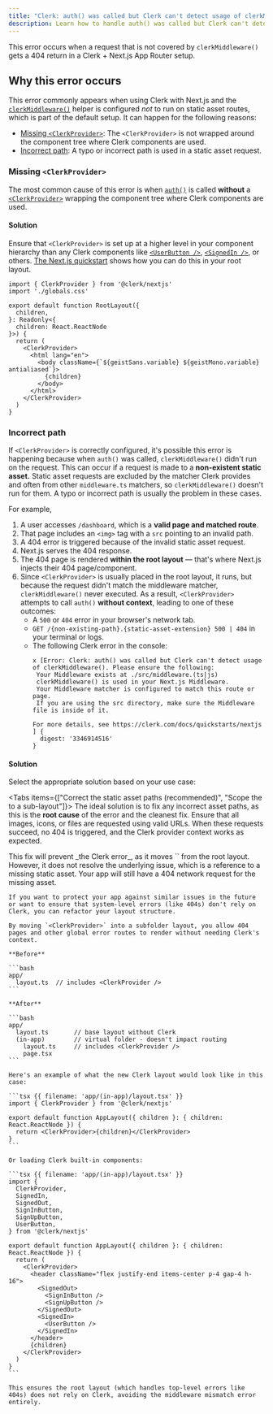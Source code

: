 ```yaml
---
title: "Clerk: auth() was called but Clerk can't detect usage of clerkMiddleware()"
description: Learn how to handle auth() was called but Clerk can't detect usage of clerkMiddleware() when getting 404 errors in Next.js.
---
```


This error occurs when a request that is not covered by `clerkMiddleware()` gets a 404 return in a Clerk + Next.js App Router setup.

## Why this error occurs

This error commonly appears when using Clerk with Next.js and the [`clerkMiddleware()`](/docs/references/nextjs/clerk-middleware) helper is configured _not_ to run on static asset routes, which is part of the default setup. It can happen for the following reasons:

- [Missing `<ClerkProvider>`](#missing-clerk-provider): The `<ClerkProvider>` is not wrapped around the component tree where Clerk components are used.
- [Incorrect path](#incorrect-path): A typo or incorrect path is used in a static asset request.

### Missing `<ClerkProvider>`

The most common cause of this error is when [`auth()`](/docs/references/nextjs/auth) is called **without** a [`<ClerkProvider>`](/docs/reference/components/clerk-provider) wrapping the component tree where Clerk components are used.

<Include src="_partials/clerk-provider/explanation" />

#### Solution

Ensure that `<ClerkProvider>` is set up at a higher level in your component hierarchy than any Clerk components like [`<UserButton />`](https://clerk.com/docs/components/user/user-button), [`<SignedIn />`](https://clerk.com/docs/components/control/signed-in), or others. [The Next.js quickstart](https://clerk.com/docs/quickstarts/nextjs) shows how you can do this in your root layout.

```tsx {{ filename: 'app/layout.tsx' }}
import { ClerkProvider } from '@clerk/nextjs'
import './globals.css'

export default function RootLayout({
  children,
}: Readonly<{
  children: React.ReactNode
}>) {
  return (
    <ClerkProvider>
      <html lang="en">
        <body className={`${geistSans.variable} ${geistMono.variable} antialiased`}>
          {children}
        </body>
      </html>
    </ClerkProvider>
  )
}
```

### Incorrect path

If `<ClerkProvider>` is correctly configured, it's possible this error is happening because when `auth()` was called, `clerkMiddleware()` didn't run on the request. This can occur if a request is made to a **non-existent static asset.** Static asset requests are excluded by the matcher Clerk provides and often from other `middleware.ts` matchers, so `clerkMiddleware()` doesn't run for them. A typo or incorrect path is usually the problem in these cases.

For example,

1. A user accesses `/dashboard`, which is a **valid page and matched route**.
1. That page includes an `<img>` tag with a `src` pointing to an invalid path.
1. A 404 error is triggered because of the invalid static asset request.
1. Next.js serves the 404 response.
1. The 404 page is rendered **within the root layout** — that's where Next.js injects their 404 page/component.
1. Since `<ClerkProvider>` is usually placed in the root layout, it runs, but because the request didn't match the middleware matcher, `clerkMiddleware()` never executed. As a result, `<ClerkProvider>` attempts to call `auth()` **without context**, leading to one of these outcomes:
   - A `500` or `404` error in your browser's network tab.
   - `GET /{non-existing-path}.{static-asset-extension} 500 | 404` in your terminal or logs.
   - The following Clerk error in the console:
     ```text
     x [Error: Clerk: auth() was called but Clerk can't detect usage of clerkMiddleware(). Please ensure the following:
      Your Middleware exists at ./src/middleware.(ts|js)
      clerkMiddleware() is used in your Next.js Middleware.
      Your Middleware matcher is configured to match this route or page.
      If you are using the src directory, make sure the Middleware file is inside of it.

     For more details, see https://clerk.com/docs/quickstarts/nextjs
     ] {
       digest: '3346914516'
     }
     ```

#### Solution

Select the appropriate solution based on your use case:

<Tabs items={["Correct the static asset paths (recommended)", "Scope the <ClerkProvider> to a sub-layout"]}>
  <Tab>
    The ideal solution is to fix any incorrect asset paths, as this is the **root cause** of the error and the cleanest fix. Ensure that all images, icons, or files are requested using valid URLs. When these requests succeed, no 404 is triggered, and the Clerk provider context works as expected.
  </Tab>

  <Tab>
    This fix will prevent _the Clerk error_, as it moves `<ClerkProvider>` from the root layout. However, it does not resolve the underlying issue, which is a reference to a missing static asset. Your app will still have a 404 network request for the missing asset.

    If you want to protect your app against similar issues in the future or want to ensure that system-level errors (like 404s) don't rely on Clerk, you can refactor your layout structure.

    By moving `<ClerkProvider>` into a subfolder layout, you allow 404 pages and other global error routes to render without needing Clerk's context.

    **Before**

    ```bash
    app/
      layout.ts  // includes <ClerkProvider />
    ```

    **After**

    ```bash
    app/
      layout.ts       // base layout without Clerk
      (in-app)        // virtual folder - doesn't impact routing
        layout.ts     // includes <ClerkProvider />
        page.tsx
    ```

    Here's an example of what the new Clerk layout would look like in this case:

    ```tsx {{ filename: 'app/(in-app)/layout.tsx' }}
    import { ClerkProvider } from '@clerk/nextjs'

    export default function AppLayout({ children }: { children: React.ReactNode }) {
      return <ClerkProvider>{children}</ClerkProvider>
    }
    ```

    Or loading Clerk built-in components:

    ```tsx {{ filename: 'app/(in-app)/layout.tsx' }}
    import {
      ClerkProvider,
      SignedIn,
      SignedOut,
      SignInButton,
      SignUpButton,
      UserButton,
    } from '@clerk/nextjs'

    export default function AppLayout({ children }: { children: React.ReactNode }) {
      return (
        <ClerkProvider>
          <header className="flex justify-end items-center p-4 gap-4 h-16">
            <SignedOut>
              <SignInButton />
              <SignUpButton />
            </SignedOut>
            <SignedIn>
              <UserButton />
            </SignedIn>
          </header>
          {children}
        </ClerkProvider>
      )
    }
    ```

    This ensures the root layout (which handles top-level errors like 404s) does not rely on Clerk, avoiding the middleware mismatch error entirely.
  </Tab>
</Tabs>
